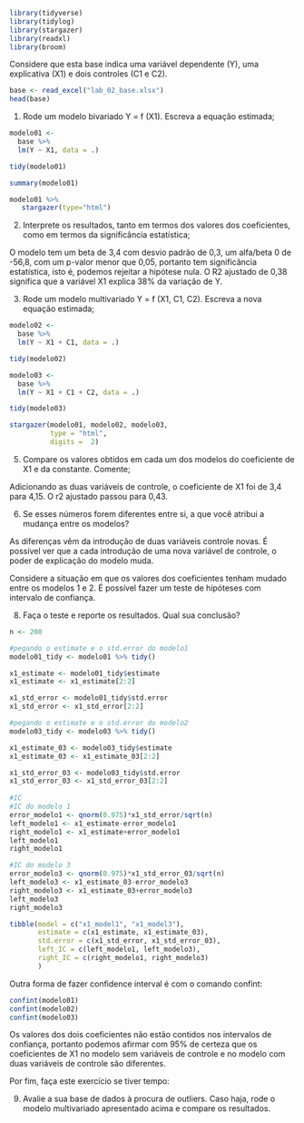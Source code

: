 ```r
library(tidyverse)
library(tidylog)
library(stargazer)
library(readxl)
library(broom)
```

Considere que esta base indica uma variável dependente (Y), uma explicativa (X1) e dois controles (C1 e C2). 

```r
base <- read_excel("lab_02_base.xlsx")
head(base)
```

1) Rode um modelo bivariado Y = f (X1). Escreva a equação estimada;

```r
modelo01 <- 
  base %>% 
  lm(Y ~ X1, data = .)

tidy(modelo01)

summary(modelo01)
```

```r
modelo01 %>% 
   stargazer(type="html")
```


  2) Interprete os resultados, tanto em termos dos valores dos coeficientes, como em termos da significância estatística;

O modelo tem um beta de 3,4 com desvio padrão de 0,3, um alfa/beta 0 de -56,8, com um p-valor menor que 0,05, portanto tem significância estatística, isto é, podemos rejeitar a hipótese nula. O R2 ajustado de 0,38 significa que a variável X1 explica 38% da variação de Y. 

    
  3) Rode um modelo multivariado Y = f (X1, C1, C2). Escreva a nova equação estimada;

```r
modelo02 <- 
  base %>% 
  lm(Y ~ X1 + C1, data = .)

tidy(modelo02)
```


```r
modelo03 <- 
  base %>% 
  lm(Y ~ X1 + C1 + C2, data = .)

tidy(modelo03)
```

```r
stargazer(modelo01, modelo02, modelo03, 
          type = "html",
          digits =  2)
```


  5) Compare os valores obtidos em cada um dos modelos do coeficiente de X1 e da constante. Comente;   

Adicionando as duas variáveis de controle, o coeficiente de X1 foi de 3,4 para 4,15. O r2 ajustado passou para 0,43.

  6) Se esses números forem diferentes entre si, a que você atribui a mudança entre os modelos?
  
As diferenças vêm da introdução de duas variáveis controle novas. É possível ver que a cada introdução de uma nova variável de controle, o poder de explicação do modelo muda. 

Considere a situação em que os valores dos coeficientes tenham mudado entre os modelos 1 e 2.
É possível fazer um teste de hipóteses com intervalo de confiança. 
    
8) Faça o teste e reporte os resultados. Qual sua conclusão?

```r
n <- 200

#pegando o estimate e o std.error do modelo1
modelo01_tidy <- modelo01 %>% tidy()

x1_estimate <- modelo01_tidy$estimate
x1_estimate <- x1_estimate[2:2]

x1_std_error <- modelo01_tidy$std.error
x1_std_error <- x1_std_error[2:2]

#pegando o estimate e o std.error do modelo2
modelo03_tidy <- modelo03 %>% tidy()

x1_estimate_03 <- modelo03_tidy$estimate
x1_estimate_03 <- x1_estimate_03[2:2]

x1_std_error_03 <- modelo03_tidy$std.error
x1_std_error_03 <- x1_std_error_03[2:2]
  
#IC
#IC do modelo 1
error_modelo1 <- qnorm(0.975)*x1_std_error/sqrt(n)
left_modelo1 <- x1_estimate-error_modelo1
right_modelo1 <- x1_estimate+error_modelo1
left_modelo1
right_modelo1

#IC do modelo 3
error_modelo3 <- qnorm(0.975)*x1_std_error_03/sqrt(n)
left_modelo3 <- x1_estimate_03-error_modelo3
right_modelo3 <- x1_estimate_03+error_modelo3
left_modelo3
right_modelo3

```

```r
tibble(model = c("x1_model1", "x1_model3"),
       estimate = c(x1_estimate, x1_estimate_03),
       std.error = c(x1_std_error, x1_std_error_03),
       left_IC = c(left_modelo1, left_modelo3),
       right_IC = c(right_modelo1, right_modelo3)
       )
```

Outra forma de fazer confidence interval é com o comando confint:

```r
confint(modelo01)
confint(modelo02)
confint(modelo03)
```

Os valores dos dois coeficientes não estão contidos nos intervalos de confiança, portanto podemos afirmar com 95% de certeza que os coeficientes de X1 no modelo sem variáveis de controle e no modelo com duas variáveis de controle são diferentes.


Por fim, faça este exercício se tiver tempo:
    
9) Avalie a sua base de dados à procura de outliers. Caso haja, rode o modelo multivariado apresentado acima e compare os resultados.



